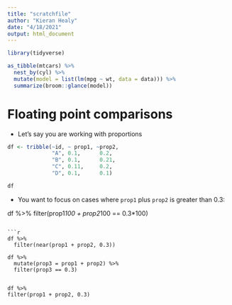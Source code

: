 ```yaml
---
title: "scratchfile"
author: "Kieran Healy"
date: "4/18/2021"
output: html_document
---
```


```r
library(tidyverse)
```


```r
as_tibble(mtcars) %>%
  nest_by(cyl) %>%
  mutate(model = list(lm(mpg ~ wt, data = data))) %>%
  summarize(broom::glance(model))


```

# Floating point comparisons

- Let's say you are working with proportions

```r

df <- tribble(~id, ~ prop1, ~prop2,
              "A", 0.1,      0.2,
              "B", 0.1,      0.21, 
              "C", 0.11,     0.2,
              "D", 0.1,      0.1)
```

```r
df
```

- You want to focus on cases where `prop1` plus `prop2` is greater than 0.3:

df %>% 
  filter(prop1*100 + prop2*100 == 0.3*100)
```

```r
df %>% 
  filter(near(prop1 + prop2, 0.3))

df %>% 
  mutate(prop3 = prop1 + prop2) %>% 
  filter(prop3 == 0.3)


df %>% 
filter(prop1 + prop2, 0.3)

```

